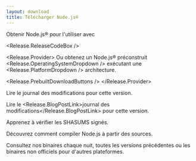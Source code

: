 ```yaml
---
layout: download
title: Télécharger Node.js®
---
```


<section>
Obtenir Node.js® <Release.VersionDropdown /> pour <Release.OperatingSystemDropdown /> l'utiliser <Release.InstallationMethodDropdown /> avec <Release.PackageManagerDropdown />

<Release.ReleaseCodeBox />

<Release.Provider>
  Ou obtenez un Node.js® préconstruit <Release.OperatingSystemDropdown /> exécutant une <Release.PlatformDropdown /> architecture.

  <Release.PrebuiltDownloadButtons />
</Release.Provider>
</section>

<section>
Lire le <Release.ChangelogLink>journal des modifications</Release.ChangelogLink> pour cette version.

Lire le <Release.BlogPostLink>journal des modifications</Release.BlogPostLink> pour cette version.

Apprenez à <LinkWithArrow href="https://github.com/nodejs/node#verifying-binaries">vérifier</LinkWithArrow> les SHASUMS signés.

Découvrez comment <LinkWithArrow href="https://github.com/nodejs/node/blob/main/BUILDING.md#building-nodejs-on-supported-platforms">compiler Node.js</LinkWithArrow> à partir des sources.

Consultez nos binaires <LinkWithArrow href="https://nodejs.org/download/nightly/">chaque nuit</LinkWithArrow>, toutes les <Link href="/about/previous-releases#looking-for-latest-release-of-a-version-branch">versions précédentes</Link> ou les binaires <LinkWithArrow href="https://unofficial-builds.nodejs.org/download/">non officiels</LinkWithArrow> pour d'autres plateformes.
</section>
